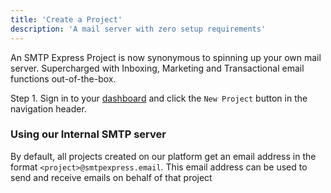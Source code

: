 ```yaml
---
title: 'Create a Project'
description: 'A mail server with zero setup requirements'
---
```


An SMTP Express Project is now synonymous to spinning up your own mail server. Supercharged with Inboxing, Marketing and Transactional email functions out-of-the-box.

Step 1. Sign in to your [dashboard](https://smtpexpress.com/signin) and click the `New Project` button in the navigation header.


### Using our Internal SMTP server

By default, all projects created on our platform get an email address in the format `<project>@smtpexpress.email`. This email address can be used to send and receive emails on behalf of that project

